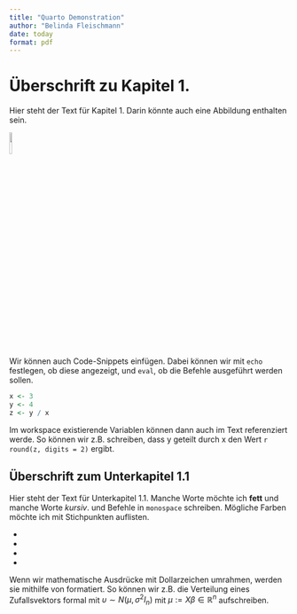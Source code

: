 ```yaml
---
title: "Quarto Demonstration"
author: "Belinda Fleischmann"
date: today
format: pdf
---
```


# Überschrift zu Kapitel 1.

Hier steht der Text für Kapitel 1. Darin könnte auch eine Abbildung enthalten sein. 

![](../Abbildungen/otto.png){width="10%"}

Wir können auch Code-Snippets einfügen. Dabei können wir mit `echo` festlegen, ob diese angezeigt, und `eval`, ob die Befehle ausgeführt werden sollen.

```r
x <- 3
y <- 4
z <- y / x
```

Im workspace existierende Variablen können dann auch im Text referenziert werde. So können wir z.B. schreiben, dass y geteilt durch x den Wert `r round(z, digits = 2)` ergibt.


## Überschrift zum Unterkapitel 1.1

Hier steht der Text für Unterkapitel 1.1. Manche Worte möchte ich **fett** und manche Worte _kursiv_. und Befehle in `monospace` schreiben. Mögliche Farben möchte ich mit Stichpunkten auflisten.

* \textcolor{blue}{blau}
* \textcolor{green}{grün}
* \textcolor{red}{rot}
* \textcolor{gray}{grau}

Wenn wir mathematische Ausdrücke mit Dollarzeichen umrahmen, werden sie mithilfe von \LaTeX formatiert. So können wir z.B. die Verteilung eines Zufallsvektors formal mit $\upsilon \sim N(\mu, \sigma^2 I_n)$ mit $\mu := X\beta \in \mathbb{R}^n$ aufschreiben.
